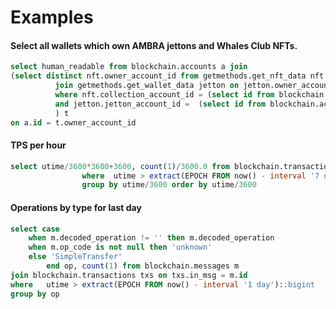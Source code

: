 # Examples

#### Select all wallets which own AMBRA jettons and Whales Club NFTs.

```sql
select human_readable from blockchain.accounts a join
(select distinct nft.owner_account_id from getmethods.get_nft_data nft
          join getmethods.get_wallet_data jetton on jetton.owner_account_id = nft.owner_account_id
          where nft.collection_account_id = (select id from blockchain.accounts where human_readable = 'EQDvRFMYLdxmvY3Tk-cfWMLqDnXF_EclO2Fp4wwj33WhlNFT' )
          and jetton.jetton_account_id =  (select id from blockchain.accounts where human_readable = 'EQCcLAW537KnRg_aSPrnQJoyYjOZkzqYp6FVmRUvN1crSazV' )
          ) t
on a.id = t.owner_account_id
```

#### TPS per hour

```sql
select utime/3600*3600+3600, count(1)/3600.0 from blockchain.transactions
                where  utime > extract(EPOCH FROM now() - interval '7 days')::bigint
                group by utime/3600 order by utime/3600
```

#### Operations by type for last day

```sql
select case
    when m.decoded_operation != '' then m.decoded_operation
    when m.op_code is not null then 'unknown'
    else 'SimpleTransfer'
        end op, count(1) from blockchain.messages m
join blockchain.transactions txs on txs.in_msg = m.id
where   utime > extract(EPOCH FROM now() - interval '1 day')::bigint
group by op
```
